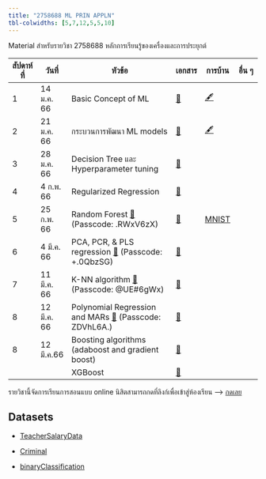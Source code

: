 ```yaml
---
title: "2758688 ML PRIN APPLN"
tbl-colwidths: [5,7,12,5,5,10]
---
```


Material สำหรับรายวิชา 2758688 หลักการเรียนรู้ของเครื่องและการประยุกต์

::: column-screen-inset-right
| สัปดาห์ที่ | วันที่        | หัวข้อ                                                                                                                                                                        | เอกสาร                                | การบ้าน                       | อื่น ๆ |
|--------|--------|---------------------------------|--------|--------|--------|
| 1      | 14 ม.ค. 66 | Basic Concept of ML                                                                                                                                                         | [📖](documents/01basicConcepts.html)  | [🖋️](homeworks/hw01.html)    |      |
| 2      | 21 ม.ค. 66 | กระบวนการพัฒนา ML models                                                                                                                                                     | [📖](documents/02MLProcess.html)      | [🖋️](homeworks/hw02.html)    |      |
| 3      | 28 ม.ค. 66 | Decision Tree และ Hyperparameter tuning                                                                                                                                     | [📖](documents/03TreeModels.html)     |                              |      |
| 4      | 4 ก.พ. 66  | Regularized Regression                                                                                                                                                      | [📖](documents/04Regularization.html) |                              |      |
| 5      | 25 ก.พ. 66 | Random Forest [📼](https://chula.zoom.us/rec/share/ccFHE4he8c5FnCqu4MEO85cHfyL6fK278x6rVc0qvq7vRmAjZH896ViMSK6l16CJ.L2Cd4XqY0JmrfXu0) (Passcode: .RWxV6zX)                  | [📖](documents/05RandomForest.html)   | [MNIST](homeworks/hw03.html) |      |
| 6      | 4 มี.ค. 66  | PCA, PCR, & PLS regression [📼](https://chula.zoom.us/rec/share/UoJAPGR5l-Yanb9jbCPDpa0MiMh_JbeNTp6Rs_6ACgaBWzXqDrf40QM_YkT9eT7a.gNrHHh84XnSJyN9H) (Passcode: +.0QbzSG)     | [📖](documents/07MoreRegs.html)       |                              |      |
| 7      | 11 มี.ค. 66 | K-NN algorithm [📼](https://chula.zoom.us/rec/share/vH0V0ZSNMEgOlhnIog1_bN6ylHY5oZrPHV6F64914ouclHJMMzpzs6eBfG4cYeqi.oDBpSUo1PptygMeQ) (Passcode: \@UE#6gWx)                | [📖](documents/slides/knn.pdf)        |                              |      |
| 8      | 12 มี.ค. 66 | Polynomial Regression and MARs [📼](https://chula.zoom.us/rec/share/rUoc75aGtgwVRJFzXZ3zLdKswgOmD2XEmI3izF4DPQYicBYocU55M1-zO-LLWW6C.7SHKJEsApLNa0tLO) (Passcode: ZDVhL6A.) | [📖](documents/08PolyRegs.html)       |                              |      |
| 8      | 12 มี.ค.66  | Boosting algorithms (adaboost and gradient boost)                                                                                                                           | [📖](documents/slides/boosting1.pdf)  |                              |      |
|        |            | XGBoost                                                                                                                                                                     | [📖](documents/slides/XGBoost.pdf)    |                              |      |
:::

::: {.callout-important appearance="simple"}
รายวิชานี้จัดการเรียนการสอนแบบ online นิสิตสามารถกดที่ลิงก์เพื่อเข้าสู่ห้องเรียน --\> [กดเลย](https://chula.zoom.us/j/4256499854?pwd=ajNudWEweDRJS1VLbmQvblg4QXE2UT09)
:::

## Datasets

-   [TeacherSalaryData](TeacherSalaryData.csv)

-   [Criminal](criminal.csv)

-   [binaryClassification](classification.csv)
